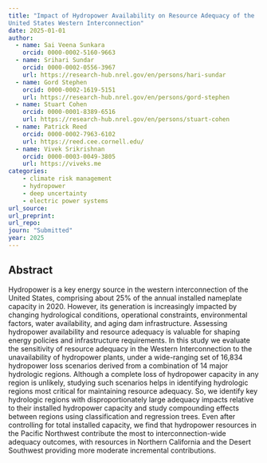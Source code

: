```yaml
---
title: "Impact of Hydropower Availability on Resource Adequacy of the
United States Western Interconnection"
date: 2025-01-01
author: 
  - name: Sai Veena Sunkara
    orcid: 0000-0002-5160-9663
  - name: Srihari Sundar
    orcid: 0000-0002-0556-3967
    url: https://research-hub.nrel.gov/en/persons/hari-sundar
  - name: Gord Stephen
    orcid: 0000-0002-1619-5151
    url: https://research-hub.nrel.gov/en/persons/gord-stephen
  - name: Stuart Cohen
    orcid: 0000-0001-8389-6516
    url: https://research-hub.nrel.gov/en/persons/stuart-cohen
  - name: Patrick Reed
    orcid: 0000-0002-7963-6102
    url: https://reed.cee.cornell.edu/
  - name: Vivek Srikrishnan
    orcid: 0000-0003-0049-3805
    url: https://viveks.me
categories:
    - climate risk management
    - hydropower
    - deep uncertainty
    - electric power systems
url_source: 
url_preprint: 
url_repo: 
journ: "Submitted"
year: 2025
---
```



## Abstract

Hydropower is a key energy source in the western interconnection of the United States, comprising about 25\% of the annual installed nameplate capacity in 2020. However, its generation is increasingly impacted by changing hydrological conditions, operational constraints, environmental factors, water availability, and aging dam infrastructure. Assessing hydropower availability and resource adequacy is valuable for shaping energy policies and infrastructure requirements. In this study we evaluate the sensitivity of resource adequacy in the Western Interconnection to the unavailability of hydropower plants, under a wide-ranging set of 16,834 hydropower loss scenarios derived from a combination of 14 major hydrologic regions. Although a complete loss of hydropower capacity in any region is unlikely, studying such scenarios helps in identifying hydrologic regions most critical for maintaining resource adequacy. So, we identify key hydrologic regions with disproportionately large adequacy impacts relative to their installed hydropower capacity and study compounding effects between regions using classification and regression trees. Even after controlling for total installed capacity, we find that hydropower resources in the Pacific Northwest contribute the most to interconnection-wide adequacy outcomes, with resources in Northern California and the Desert Southwest providing more moderate incremental contributions.